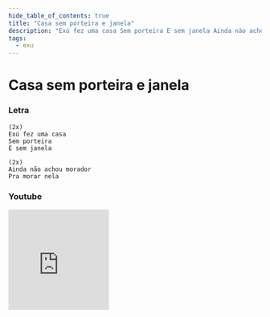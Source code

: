 ```yaml
---
hide_table_of_contents: true
title: "Casa sem porteira e janela"
description: "Exú fez uma casa Sem porteira E sem janela Ainda não achou morador Pra morar nela"
tags:
  - exu
---
```


# Casa sem porteira e janela

### Letra

```text
(2x)
Exú fez uma casa
Sem porteira
E sem janela

(2x)
Ainda não achou morador
Pra morar nela
```

### Youtube

<iframe
  width="200"
  height="200"
  src="https://www.youtube.com/embed/J4rT4HM1Hj4"
  title="YouTube video player"
  frameborder="0"
  allow="accelerometer; autoplay; clipboard-write; encrypted-media; gyroscope; picture-in-picture; web-share"
  referrerpolicy="strict-origin-when-cross-origin"
  allowfullscreen
></iframe>